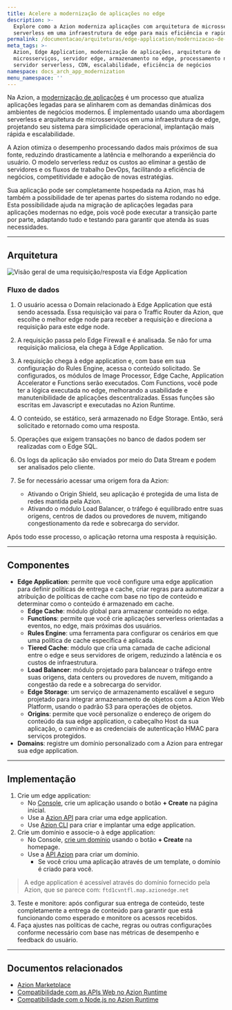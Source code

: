 ```yaml
---
title: Acelere a modernização de aplicações no edge
description: >-
  Explore como a Azion moderniza aplicações com arquitetura de microsserviços e
  serverless em uma infraestrutura de edge para mais eficiência e rapidez.
permalink: /documentacao/arquiteturas/edge-application/modernizacao-de-aplicacoes/
meta_tags: >-
  Azion, Edge Application, modernização de aplicações, arquitetura de
  microsserviços, servidor edge, armazenamento no edge, processamento no edge,
  servidor serverless, CDN, escalabilidade, eficiência de negócios
namespace: docs_arch_app_modernization
menu_namespace: ''
---
```


Na Azion, a [modernização de aplicações](https://www.azion.com/pt-br/solucoes/modernizacao-de-aplicacoes/) é um processo que atualiza aplicações legadas para se alinharem com as demandas dinâmicas dos ambientes de negócios modernos. É implementado usando uma abordagem serverless e arquitetura de microsserviços em uma infraestrutura de edge, projetando seu sistema para simplicidade operacional, implantação mais rápida e escalabilidade.

A Azion otimiza o desempenho processando dados mais próximos de sua fonte, reduzindo drasticamente a latência e melhorando a experiência do usuário. O modelo serverless reduz os custos ao eliminar a gestão de servidores e os fluxos de trabalho DevOps, facilitando a eficiência de negócios, competitividade e adoção de novas estratégias.

Sua aplicação pode ser completamente hospedada na Azion, mas há também a possibilidade de ter apenas partes do sistema rodando no edge. Esta possibilidade ajuda na migração de aplicações legadas para aplicações modernas no edge, pois você pode executar a transição parte por parte, adaptando tudo e testando para garantir que atenda às suas necessidades.

---

## Arquitetura

![Visão geral de uma requisição/resposta via Edge Application](/assets/docs/images/uploads/app-modernization.png)

### Fluxo de dados

1. O usuário acessa o Domain relacionado à Edge Application que está sendo acessada. Essa requisição vai para o Traffic Router da Azion, que escolhe o melhor edge node para receber a requisição e direciona a requisição para este edge node.

2. A requisição passa pelo Edge Firewall e é analisada. Se não for uma requisição maliciosa, ela chega à Edge Application.

3. A requisição chega à edge application e, com base em sua configuração do Rules Engine, acessa o conteúdo solicitado. Se configurados, os módulos de Image Processor, Edge Cache, Application Accelerator e Functions serão executados.
Com Functions, você pode ter a lógica executada no edge, melhorando a usabilidade e manutenibilidade de aplicações descentralizadas. Essas funções são escritas em Javascript e executadas no Azion Runtime.

4. O conteúdo, se estático, será armazenado no Edge Storage. Então, será solicitado e retornado como uma resposta.

5. Operações que exigem transações no banco de dados podem ser realizadas com o Edge SQL.

6. Os logs da aplicação são enviados por meio do Data Stream e podem ser analisados pelo cliente.

7. Se for necessário acessar uma origem fora da Azion:
    - Ativando o Origin Shield, seu aplicação é protegida de uma lista de redes mantida pela Azion.
    - Ativando o módulo Load Balancer, o tráfego é equilibrado entre suas origens, centros de dados ou provedores de nuvem, mitigando congestionamento da rede e sobrecarga do servidor.

Após todo esse processo, o aplicação retorna uma resposta à requisição.

---

## Componentes

- **Edge Application**: permite que você configure uma edge application para definir políticas de entrega e cache, criar regras para automatizar a atribuição de políticas de cache com base no tipo de conteúdo e determinar como o conteúdo é armazenado em cache.
    - **Edge Cache**: módulo global para armazenar conteúdo no edge.
    - **Functions**: permite que você crie aplicações serverless orientadas a eventos, no edge, mais próximas dos usuários.
    - **Rules Engine**: uma ferramenta para configurar os cenários em que uma política de cache específica é aplicada.
    - **Tiered Cache**: módulo que cria uma camada de cache adicional entre o edge e seus servidores de origem, reduzindo a latência e os custos de infraestrutura.
    - **Load Balancer**: módulo projetado para balancear o tráfego entre suas origens, data centers ou provedores de nuvem, mitigando a congestão da rede e a sobrecarga do servidor.
    - **Edge Storage**: um serviço de armazenamento escalável e seguro projetado para integrar armazenamento de objetos com a Azion Web Platform, usando o padrão S3 para operações de objetos.
    - **Origins**: permite que você personalize o endereço de origem do conteúdo da sua edge application, o cabeçalho Host da sua aplicação, o caminho e as credenciais de autenticação HMAC para serviços protegidos.
- **Domains**: registre um domínio personalizado com a Azion para entregar sua edge application.

---

## Implementação

1. Crie um edge application:
    - No [Console](https://console.azion.com), crie um aplicação usando o botão **+ Create** na página inicial.
    - Use a [Azion API](https://api.azion.com/#9c1cc0df-16a2-488e-8cfe-3f1238f47aeb) para criar uma edge application.
    - Use [Azion CLI](/pt-br/documentacao/devtools/cli/create/#edge-applications) para criar e implantar uma edge application.
2. Crie um domínio e associe-o à edge application: 
    - No Console, [crie um domínio](/pt-br/documentacao/produtos/guias/configurar-dominio/) usando o botão **+ Create** na homepage.
    - Use a [API Azion](https://api.azion.com/#a258eabc-b419-47e6-be68-45c2ce0150dd) para criar um domínio.
       - Se você criou uma aplicação através de um template, o domínio é criado para você.
> A edge application é acessível através do domínio fornecido pela Azion, que se parece com: `ftd1cvntfl.map.azionedge.net` 
3. Teste e monitore: após configurar sua entrega de conteúdo, teste completamente a entrega de conteúdo para garantir que está funcionando como esperado e monitore os acessos recebidos.
4. Faça ajustes nas políticas de cache, regras ou outras configurações conforme necessário com base nas métricas de desempenho e feedback do usuário.

---

## Documentos relacionados

- [Azion Marketplace](/pt-br/documentacao/produtos/marketplace/)
- [Compatibilidade com as APIs Web no Azion Runtime](/pt-br/documentacao/produtos/devtools/azion-edge-runtime/compatibilidade-frameworks/)
- [Compatibilidade com o Node.js no Azion Runtime](/pt-br/documentacao/produtos/devtools/azion-edge-runtime/compatibilidade/node/)
